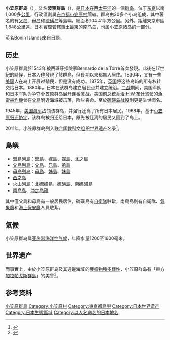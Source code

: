 {{世界遺產概要表
|zh_name = 小笠原群島
|site_img = Map of ogasawara islands ja.png
|site_img_capt = 
|site_img_width =
|en_name = Ogasawara Islands 
|fr_name = Iles d'Ogasawara 
|country = {{JPN}}
| Region = 亚洲和太平洋地区
|area = 73.93 km<sup>2</sup>
|criterion_n = (ix)
|ID = 1362 
|rg_year = 2011
|Danger_year =
|ex_rg_year =
|iucn = III（天然記念物）
|remarks =
|org_url = http://whc.unesco.org/en/list/1362/
|map_img = 
|map_img_width = 
|Coor = 
}}
{{japanese|japanese=小笠原群島|kana=おがさわらぐんとう|romaji=Ogasawara Guntō}}

'''小笠原群岛'''（{{lang-ja|'''小笠原群島'''}}），又名'''波寧群島'''（{{lang-en|'''Bonin Islands'''}}），是[[日本|日本]]在[[西太平洋|西太平洋]]的一個[[群岛|群岛]]，位于[[东京|东京]]以南1,000多[[公里|公里]]，行政區劃属[[东京都|东京都]][[小笠原村|小笠原村]]管辖。群岛由30多个小岛组成，其中著名的有[[父岛|父岛]]、[[母岛|母岛]]和[[硫磺岛|硫磺岛]]等島嶼，總面积104.41平方公里。另外，距離東京市區1,848公里遠、日本實際管轄領土最東的[[南鸟岛|南鸟岛]]，也属小笠原諸岛的一部分。

英名Bonin Islands來自日語{{jpn|j=無人島|hg=ぶにんしま|rm=Bunin shima|link=no}}。

==历史==
小笠原群島於1543年被西班牙探險家Bernardo de la Torre首次發現。此後在17世紀的時候，日本人也發現了該群島，但長期以來都無人居住。1830年，又有一些[[美国|美国]]人在岛上开展过殖民，但是没有成功。1875年，[[英国|英国]]将这些岛屿的所有权转交给日本。1880年，日本在该群岛建立居民点并建立统治。[[二战|二战]]期间，美国军队和日本军队为争夺小笠原群岛展开连番激战，美国前总统[[乔治·H·W·布什|乔治·H·W·布什]]驾驶的[[魚雷轟炸機|魚雷轟炸機]]曾在[[父島|父島]]附近海域被击落，险些丧命。至於[[硫磺岛战役|硫磺岛战役]]則更是举世闻名。

1945年，[[美国海军|美国海军]]占领该群岛，并强行迁离了所有日本居民。1968年，基于[[日本国与美利坚合众国关于南方诸岛和其他岛屿的协定|小笠原归还协定]]，该群岛被归还给日本，原先被迁离的居民又回到了岛上。

2011年，小笠原群岛列入[[联合国教科文组织|联合国教科文组织]][[世界遗产|世界遗产]]名录<ref>{{cite web|title=日本的小笠原群岛获准列入教科文组织《世界遗产名录》|url=http://www.unesco.org/new/zh/media-services/single-view/news/japans_ogasawara_islands_on_unescos_world_heritage_list/|publisher=联合国教科文组织|accessdate=2011-06-25|archive-date=2011-06-30|archive-url=https://web.archive.org/web/20110630020648/http://www.unesco.org/new/zh/media-services/single-view/news/japans_ogasawara_islands_on_unescos_world_heritage_list/|dead-url=no}}</ref>。

==島嶼==
*[[聟島列島|聟島列島]]：[[聟島|聟島]]、[[嫁島|嫁島]]、[[媒島|媒島]]、[[北之島|北之島]]
*[[父島列島|父島列島]]：[[父島|父島]]、[[兄島|兄島]]、[[弟島|弟島]]
*[[母岛列岛|母岛列岛]]：[[母島|母島]]、[[姊島|姊島]]、[[妹島|妹島]]
*[[西之岛_(小笠原群岛)|西之岛]]
*[[火山列岛_(日本)|火山列島]]：[[北硫磺島|北硫磺島]]、[[硫磺島|硫磺島]]、[[南硫磺島|南硫磺島]]
*[[南鸟岛|南鸟岛]]、[[冲之鸟礁|冲之鸟礁]]

其中僅父島和母島有一般居民居住，硫磺島有[[自衛隊|自衛隊]]駐紮，南鳥島則有自衛隊、[[日本氣象廳|氣象廳]]和[[海上保安廳|海上保安廳]]人員駐紮。

== 氣候 ==
小笠原群岛属[[亚热带|亚热带]][[海洋性气候|海洋性气候]]，年降水量1200至1600毫米。

==世界遗产==
{{世界遗产基准|9}}

而事實上，由於小笠原群岛及其週邊海域的豐盛[[物種多樣性|物種多樣性]]，小笠原群岛有「東方[[加拉帕戈斯群島|加拉帕戈斯群島]]」的美譽<ref>{{cite journal |url=https://onlinelibrary.wiley.com/doi/abs/10.1111/ens.12445 |last1=Souma |first1=Jun |authorlink1=相馬純 |last2=Kamitani |first2=Satoshi |authorlink2=紙谷聰志 |year=2020 |title=Taxonomic review of the lace bug genus Omoplax (Hemiptera: Heteroptera: Tingidae) endemic to “Oriental Galapagos” (the Ogasawara Islands, Japan) with the description of its new allied genus and species |journal=''[[Entomological_Science|Entomological Science]]'' |doi=10.1111/ens.12445 |date=2020-10-13 |access-date=2020-12-19 |language=en }}</ref>。

==参考资料==
{{reflist}}

{{日本世界遗产}}
{{伊豆小笠原群島}}
{{Pacific Islands}}

{{DEFAULTSORT:Ogasawara-Guntou}}
[[Category:小笠原群島|]]
[[Category:小笠原村|Category:小笠原村]]
[[Category:東京都島嶼|Category:東京都島嶼]]
[[Category:日本世界遗产|Category:日本世界遗产]]
[[Category:日本生態區域|Category:日本生態區域]]
[[Category:以人名命名的日本地名|Category:以人名命名的日本地名]]